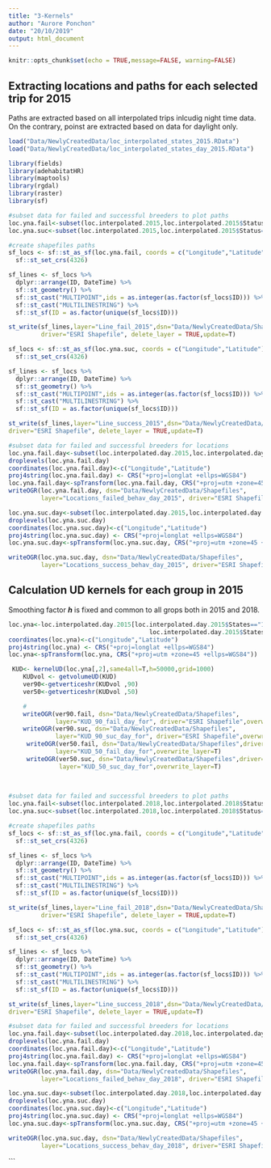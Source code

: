 ```yaml
---
title: "3-Kernels"
author: "Aurore Ponchon"
date: "20/10/2019"
output: html_document
---
```


```r
knitr::opts_chunk$set(echo = TRUE,message=FALSE, warning=FALSE)
```

## Extracting locations and paths for each selected trip for 2015

Paths are extracted based on all interpolated trips inlcudig night time data. On the contrary, poinst are extracted based on data for daylight only.

```r
load("Data/NewlyCreatedData/loc_interpolated_states_2015.RData")
load("Data/NewlyCreatedData/loc_interpolated_states_day_2015.RData")

library(fields)
library(adehabitatHR)
library(maptools)
library(rgdal)
library(raster)
library(sf)

#subset data for failed and successful breeders to plot paths
loc.yna.fail<-subset(loc.interpolated.2015,loc.interpolated.2015$Status=="fail")
loc.yna.suc<-subset(loc.interpolated.2015,loc.interpolated.2015$Status=="success")

#create shapefiles paths
sf_locs <- sf::st_as_sf(loc.yna.fail, coords = c("Longitude","Latitude")) %>% 
  sf::st_set_crs(4326)

sf_lines <- sf_locs %>%
  dplyr::arrange(ID, DateTime) %>%
  sf::st_geometry() %>%
  sf::st_cast("MULTIPOINT",ids = as.integer(as.factor(sf_locs$ID))) %>%
  sf::st_cast("MULTILINESTRING") %>%
  sf::st_sf(ID = as.factor(unique(sf_locs$ID)))

st_write(sf_lines,layer="Line_fail_2015",dsn="Data/NewlyCreatedData/Shapefiles",
         driver="ESRI Shapefile", delete_layer = TRUE,update=T)

sf_locs <- sf::st_as_sf(loc.yna.suc, coords = c("Longitude","Latitude")) %>% 
  sf::st_set_crs(4326)

sf_lines <- sf_locs %>%
  dplyr::arrange(ID, DateTime) %>%
  sf::st_geometry() %>%
  sf::st_cast("MULTIPOINT",ids = as.integer(as.factor(sf_locs$ID))) %>%
  sf::st_cast("MULTILINESTRING") %>%
  sf::st_sf(ID = as.factor(unique(sf_locs$ID)))

st_write(sf_lines,layer="Line_success_2015",dsn="Data/NewlyCreatedData/Shapefiles",
driver="ESRI Shapefile", delete_layer = TRUE,update=T)

#subset data for failed and successful breeders for locations
loc.yna.fail.day<-subset(loc.interpolated.day.2015,loc.interpolated.day.2015$Status=="fail")
droplevels(loc.yna.fail.day)
coordinates(loc.yna.fail.day)<-c("Longitude","Latitude")
proj4string(loc.yna.fail.day) <- CRS("+proj=longlat +ellps=WGS84")
loc.yna.fail.day<-spTransform(loc.yna.fail.day, CRS("+proj=utm +zone=45 +ellps=WGS84"))
writeOGR(loc.yna.fail.day, dsn="Data/NewlyCreatedData/Shapefiles",
         layer="Locations_failed_behav_day_2015", driver="ESRI Shapefile",overwrite_layer=T)

loc.yna.suc.day<-subset(loc.interpolated.day.2015,loc.interpolated.day.2015$Status=="success")
droplevels(loc.yna.suc.day)
coordinates(loc.yna.suc.day)<-c("Longitude","Latitude")
proj4string(loc.yna.suc.day) <- CRS("+proj=longlat +ellps=WGS84")
loc.yna.suc.day<-spTransform(loc.yna.suc.day, CRS("+proj=utm +zone=45 +ellps=WGS84"))

writeOGR(loc.yna.suc.day, dsn="Data/NewlyCreatedData/Shapefiles",
         layer="Locations_success_behav_day_2015", driver="ESRI Shapefile",overwrite_layer=T)
```

## Calculation UD kernels for each group in 2015

Smoothing factor ***h*** is fixed and common to all grops both in 2015 and 2018.

```r
loc.yna<-loc.interpolated.day.2015[loc.interpolated.day.2015$States=="1"|
                                       loc.interpolated.day.2015$States=="2",]
coordinates(loc.yna)<-c("Longitude","Latitude")
proj4string(loc.yna) <- CRS("+proj=longlat +ellps=WGS84")
loc.yna<-spTransform(loc.yna, CRS("+proj=utm +zone=45 +ellps=WGS84"))

 KUD<- kernelUD(loc.yna[,2],same4all=T,h=50000,grid=1000)
    KUDvol <- getvolumeUD(KUD)
    ver90<-getverticeshr(KUDvol ,90)
    ver50<-getverticeshr(KUDvol ,50)

    # 
    writeOGR(ver90.fail, dsn="Data/NewlyCreatedData/Shapefiles",
             layer="KUD_90_fail_day_for", driver="ESRI Shapefile",overwrite_layer=T)
    writeOGR(ver90.suc, dsn="Data/NewlyCreatedData/Shapefiles",
             layer="KUD_90_suc_day_for", driver="ESRI Shapefile",overwrite_layer=T)
     writeOGR(ver50.fail, dsn="Data/NewlyCreatedData/Shapefiles",driver="ESRI Shapefile",
             layer="KUD_50_fail_day_for",overwrite_layer=T)
     writeOGR(ver50.suc, dsn="Data/NewlyCreatedData/Shapefiles",driver="ESRI Shapefile",
              layer="KUD_50_suc_day_for",overwrite_layer=T)
     
     

```

```r
#subset data for failed and successful breeders to plot paths
loc.yna.fail<-subset(loc.interpolated.2018,loc.interpolated.2018$Status=="fail")
loc.yna.suc<-subset(loc.interpolated.2018,loc.interpolated.2018$Status=="success")

#create shapefiles paths
sf_locs <- sf::st_as_sf(loc.yna.fail, coords = c("Longitude","Latitude")) %>% 
  sf::st_set_crs(4326)

sf_lines <- sf_locs %>%
  dplyr::arrange(ID, DateTime) %>%
  sf::st_geometry() %>%
  sf::st_cast("MULTIPOINT",ids = as.integer(as.factor(sf_locs$ID))) %>%
  sf::st_cast("MULTILINESTRING") %>%
  sf::st_sf(ID = as.factor(unique(sf_locs$ID)))

st_write(sf_lines,layer="Line_fail_2018",dsn="Data/NewlyCreatedData/Shapefiles",
         driver="ESRI Shapefile", delete_layer = TRUE,update=T)

sf_locs <- sf::st_as_sf(loc.yna.suc, coords = c("Longitude","Latitude")) %>% 
  sf::st_set_crs(4326)

sf_lines <- sf_locs %>%
  dplyr::arrange(ID, DateTime) %>%
  sf::st_geometry() %>%
  sf::st_cast("MULTIPOINT",ids = as.integer(as.factor(sf_locs$ID))) %>%
  sf::st_cast("MULTILINESTRING") %>%
  sf::st_sf(ID = as.factor(unique(sf_locs$ID)))

st_write(sf_lines,layer="Line_success_2018",dsn="Data/NewlyCreatedData/Shapefiles",
driver="ESRI Shapefile", delete_layer = TRUE,update=T)

#subset data for failed and successful breeders for locations
loc.yna.fail.day<-subset(loc.interpolated.day.2018,loc.interpolated.day.2018$Status=="fail")
droplevels(loc.yna.fail.day)
coordinates(loc.yna.fail.day)<-c("Longitude","Latitude")
proj4string(loc.yna.fail.day) <- CRS("+proj=longlat +ellps=WGS84")
loc.yna.fail.day<-spTransform(loc.yna.fail.day, CRS("+proj=utm +zone=45 +ellps=WGS84"))
writeOGR(loc.yna.fail.day, dsn="Data/NewlyCreatedData/Shapefiles",
         layer="Locations_failed_behav_day_2018", driver="ESRI Shapefile",overwrite_layer=T)

loc.yna.suc.day<-subset(loc.interpolated.day.2018,loc.interpolated.day.2018$Status=="success")
droplevels(loc.yna.suc.day)
coordinates(loc.yna.suc.day)<-c("Longitude","Latitude")
proj4string(loc.yna.suc.day) <- CRS("+proj=longlat +ellps=WGS84")
loc.yna.suc.day<-spTransform(loc.yna.suc.day, CRS("+proj=utm +zone=45 +ellps=WGS84"))

writeOGR(loc.yna.suc.day, dsn="Data/NewlyCreatedData/Shapefiles",
         layer="Locations_success_behav_day_2018", driver="ESRI Shapefile",overwrite_layer=T)
```


```

